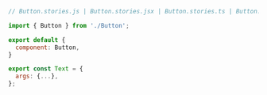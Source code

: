 ```js
// Button.stories.js | Button.stories.jsx | Button.stories.ts | Button.stories.tsx

import { Button } from './Button';

export default {
  component: Button,
}

export const Text = {
  args: {...},
};
```
